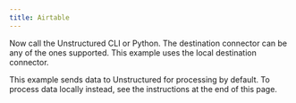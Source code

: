 ```yaml
---
title: Airtable
---
```



<NewDocument />


<SharedContentAirtable/>

Now call the Unstructured CLI or Python. The destination connector can be any of the ones supported. This example uses the local destination connector.

This example sends data to Unstructured for processing by default. To process data locally instead, see the instructions at the end of this page.


<CodeGroup>
  <AirtableSh />
  <AirtablePyV2 />
</CodeGroup>


<SharedPartitionByAPIOSS/>